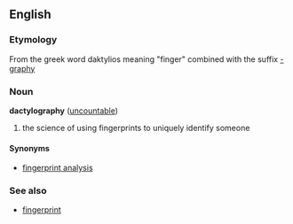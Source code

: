 ==English==
===Etymology===
From the greek word daktylios meaning "finger" combined with the suffix [[w:-graphy|-graphy]] 
===Noun===
'''dactylography''' ([[uncountable]])

# the science of using fingerprints to uniquely identify someone

====Synonyms====
*[[fingerprint analysis]]

===See also===
*[[fingerprint]]